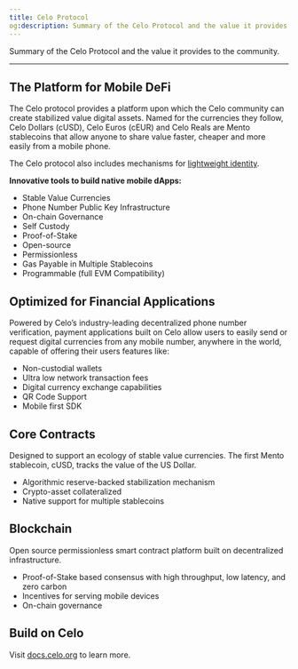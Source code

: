 ```yaml
---
title: Celo Protocol
og:description: Summary of the Celo Protocol and the value it provides to the community.
---
```


Summary of the Celo Protocol and the value it provides to the community.

---

## The Platform for Mobile DeFi

The Celo protocol provides a platform upon which the Celo community can create stabilized value digital assets. Named for the currencies they follow, Celo Dollars (cUSD), Celo Euros (cEUR) and Celo Reals are Mento stablecoins that allow anyone to share value faster, cheaper and more easily from a mobile phone.

The Celo protocol also includes mechanisms for [lightweight identity](/legacy/protocol/identity/).

**Innovative tools to build native mobile dApps:**

- Stable Value Currencies
- Phone Number Public Key Infrastructure
- On-chain Governance
- Self Custody
- Proof-of-Stake
- Open-source
- Permissionless
- Gas Payable in Multiple Stablecoins
- Programmable (full EVM Compatibility)

## Optimized for Financial Applications

Powered by Celo’s industry-leading decentralized phone number verification, payment applications built on Celo allow users to easily send or request digital currencies from any mobile number, anywhere in the world, capable of offering their users features like:

- Non-custodial wallets
- Ultra low network transaction fees
- Digital currency exchange capabilities
- QR Code Support
- Mobile first SDK

## Core Contracts

Designed to support an ecology of stable value currencies. The first Mento stablecoin, cUSD, tracks the value of the US Dollar.

- Algorithmic reserve-backed stabilization mechanism
- Crypto-asset collateralized
- Native support for multiple stablecoins

## Blockchain

Open source permissionless smart contract platform built on decentralized infrastructure.

- Proof-of-Stake based consensus with high throughput, low latency, and zero carbon
- Incentives for serving mobile devices
- On-chain governance

## Build on Celo

Visit [docs.celo.org](/) to learn more.